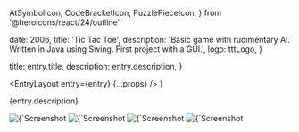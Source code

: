   AtSymbolIcon,
  CodeBracketIcon,
  PuzzlePieceIcon,
} from '@heroicons/react/24/outline'



  date: 2006,
  title: 'Tic Tac Toe',
  description:
    'Basic game with rudimentary AI. Written in Java using Swing. First project with a GUI.',
  logo: tttLogo,
}

  title: entry.title,
  description: entry.description,
}

  <EntryLayout
    entry={entry}
    {...props}
  />
)

{entry.description}

<div className="not-prose">
  <ProjectBullet
    icon={AtSymbolIcon}
    text="NYU Courant Computer Science"
    href="https://cs.nyu.edu/home/index.html"
  />
  <ProjectBullet
    icon={CodeBracketIcon}
    text="Java Development"
  /> <ProjectBullet
    icon={PuzzlePieceIcon}
    text="Game Development"
  />
</div>

<ImagesWithDetails>
  <Image
    src={tttNewGame}
    alt={`Screenshot from ${entry.title}: the new game state`}
  />
  <Image
    src={tttMidGame}
    alt={`Screenshot from ${entry.title}: the mid game state`}
  />
  <Image
    src={tttComputerWins}
    alt={`Screenshot from ${entry.title}: the computer wins!`}
  />
  <Image
    src={tttYouWin}
    alt={`Screenshot from ${entry.title}: congrats, you win!`}
  />
</ImagesWithDetails>
